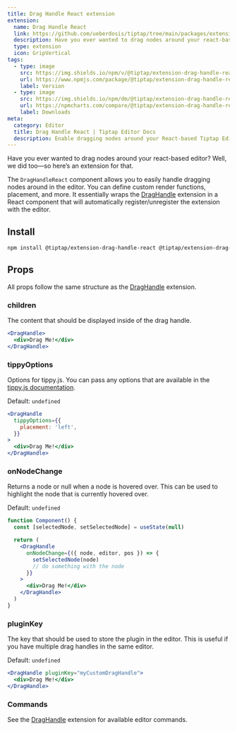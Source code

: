 ```yaml
---
title: Drag Handle React extension
extension:
  name: Drag Handle React
  link: https://github.com/ueberdosis/tiptap/tree/main/packages/extension-drag-handle-react
  description: Have you ever wanted to drag nodes around your react-based editor? Well, we did too.
  type: extension
  icon: GripVertical
tags:
  - type: image
    src: https://img.shields.io/npm/v/@tiptap/extension-drag-handle-react.svg?label=version
    url: https://www.npmjs.com/package/@tiptap/extension-drag-handle-react
    label: Version
  - type: image
    src: https://img.shields.io/npm/dm/@tiptap/extension-drag-handle-react.svg
    url: https://npmcharts.com/compare/@tiptap/extension-drag-handle-react?minimal=true
    label: Downloads
meta:
  category: Editor
  title: Drag Handle React | Tiptap Editor Docs
  description: Enable dragging nodes around your React-based Tiptap Editor with the Drag Handle React Extension. Learn how to set it up here in the Docs!
---
```



Have you ever wanted to drag nodes around your react-based editor? Well, we did too—so here’s an extension for that.

The `DragHandleReact` component allows you to easily handle dragging nodes around in the editor. You can define custom render functions, placement, and more.
It essentially wraps the [DragHandle](/editor/extensions/functionality/drag-handle) extension in a React component that will automatically register/unregister the extension with the editor.

<CodeDemo path="/Extensions/DragHandle/" />

## Install

```bash
npm install @tiptap/extension-drag-handle-react @tiptap/extension-drag-handle @tiptap/extension-node-range @tiptap/extension-collaboration y-prosemirror yjs y-protocols
```

## Props

All props follow the same structure as the [DragHandle](/editor/extensions/functionality/drag-handle) extension.

### children

The content that should be displayed inside of the drag handle.

```jsx
<DragHandle>
  <div>Drag Me!</div>
</DragHandle>
```

### tippyOptions

Options for tippy.js. You can pass any options that are available in the [tippy.js documentation](https://atomiks.github.io/tippyjs/v6/all-props/).

Default: `undefined`

```jsx
<DragHandle
  tippyOptions={{
    placement: 'left',
  }}
>
  <div>Drag Me!</div>
</DragHandle>
```

### onNodeChange

Returns a node or null when a node is hovered over. This can be used to highlight the node that is currently hovered over.

Default: `undefined`

```jsx
function Component() {
  const [selectedNode, setSelectedNode] = useState(null)

  return (
    <DragHandle
      onNodeChange={({ node, editor, pos }) => {
        setSelectedNode(node)
        // do something with the node
      }}
    >
      <div>Drag Me!</div>
    </DragHandle>
  )
}
```

### pluginKey

The key that should be used to store the plugin in the editor. This is useful if you have multiple drag handles in the same editor.

Default: `undefined`

```jsx
<DragHandle pluginKey="myCustomDragHandle">
  <div>Drag Me!</div>
</DragHandle>
```

### Commands

See the [DragHandle](/editor/extensions/functionality/drag-handle) extension for available editor commands.
